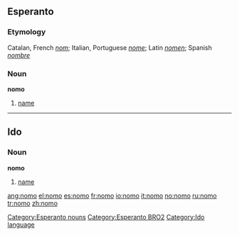 ==Esperanto==
===Etymology===
Catalan, French ''[[nom]]''; Italian, Portuguese ''[[nome]]''; Latin ''[[nomen]]''; Spanish ''[[nombre]]''

===Noun===
'''nomo'''

#[[name]]

[[Category:Esperanto nouns]]
[[Category:Esperanto BRO2]]

----

==Ido==
===Noun===
'''nomo'''

# [[name]]

[[Category:Ido language]]
{{eo-noun}}

[[ang:nomo]]
[[el:nomo]]
[[es:nomo]]
[[fr:nomo]]
[[io:nomo]]
[[it:nomo]]
[[no:nomo]]
[[ru:nomo]]
[[tr:nomo]]
[[zh:nomo]]